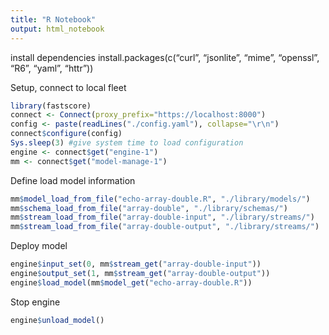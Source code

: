 ```yaml
---
title: "R Notebook"
output: html_notebook
---
```

install dependencies
install.packages(c("curl", "jsonlite", "mime", "openssl", "R6", "yaml", "httr"))

Setup, connect to local fleet
```r
library(fastscore)
connect <- Connect(proxy_prefix="https://localhost:8000")
config <- paste(readLines("./config.yaml"), collapse="\r\n")
connect$configure(config)
Sys.sleep(3) #give system time to load configuration
engine <- connect$get("engine-1")
mm <- connect$get("model-manage-1")
```
Define load model information
```r
mm$model_load_from_file("echo-array-double.R", "./library/models/")
mm$schema_load_from_file("array-double", "./library/schemas/")
mm$stream_load_from_file("array-double-input", "./library/streams/")
mm$stream_load_from_file("array-double-output", "./library/streams/")
```
Deploy model
```r
engine$input_set(0, mm$stream_get("array-double-input"))
engine$output_set(1, mm$stream_get("array-double-output"))
engine$load_model(mm$model_get("echo-array-double.R"))
```
Stop engine
```r
engine$unload_model()
```

